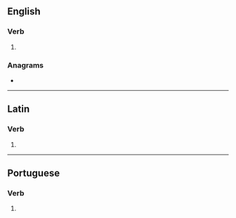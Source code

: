==English==

===Verb===
{{head|en|verb form}}

# {{en-third-person singular of|organize}}

===Anagrams===
* {{anagrams|en|a=aeginorsz|agonizers}}

----

==Latin==

===Verb===
{{la-verb-form|organizēs}}

# {{inflection of|la|organizō||2|s|pres|actv|subj}}

----

==Portuguese==

===Verb===
{{head|pt|verb form}}

# {{pt-verb form of|organizar}}